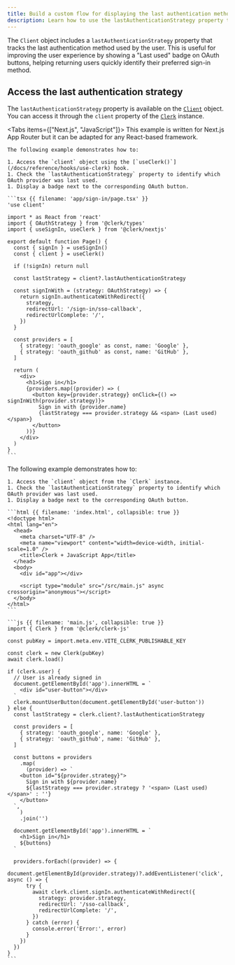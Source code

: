 ```yaml
---
title: Build a custom flow for displaying the last authentication method
description: Learn how to use the lastAuthenticationStrategy property to highlight the last used OAuth provider with a badge.
---
```


<Include src="_partials/custom-flows-callout" />

The `Client` object includes a `lastAuthenticationStrategy` property that tracks the last authentication method used by the user. This is useful for improving the user experience by showing a "Last used" badge on OAuth buttons, helping returning users quickly identify their preferred sign-in method.

## Access the last authentication strategy

The `lastAuthenticationStrategy` property is available on the [`Client`](/docs/reference/javascript/client) object. You can access it through the `client` property of the [`Clerk`](/docs/reference/javascript/clerk) instance.

<Tabs items={["Next.js", "JavaScript"]}>
  <Tab>
    This example is written for Next.js App Router but it can be adapted for any React-based framework.

    The following example demonstrates how to:

    1. Access the `client` object using the [`useClerk()`](/docs/reference/hooks/use-clerk) hook.
    1. Check the `lastAuthenticationStrategy` property to identify which OAuth provider was last used.
    1. Display a badge next to the corresponding OAuth button.

    ```tsx {{ filename: 'app/sign-in/page.tsx' }}
    'use client'

    import * as React from 'react'
    import { OAuthStrategy } from '@clerk/types'
    import { useSignIn, useClerk } from '@clerk/nextjs'

    export default function Page() {
      const { signIn } = useSignIn()
      const { client } = useClerk()

      if (!signIn) return null

      const lastStrategy = client?.lastAuthenticationStrategy

      const signInWith = (strategy: OAuthStrategy) => {
        return signIn.authenticateWithRedirect({
          strategy,
          redirectUrl: '/sign-in/sso-callback',
          redirectUrlComplete: '/',
        })
      }

      const providers = [
        { strategy: 'oauth_google' as const, name: 'Google' },
        { strategy: 'oauth_github' as const, name: 'GitHub' },
      ]

      return (
        <div>
          <h1>Sign in</h1>
          {providers.map((provider) => (
            <button key={provider.strategy} onClick={() => signInWith(provider.strategy)}>
              Sign in with {provider.name}
              {lastStrategy === provider.strategy && <span> (Last used)</span>}
            </button>
          ))}
        </div>
      )
    }
    ```
  </Tab>

  <Tab>
    The following example demonstrates how to:

    1. Access the `client` object from the `Clerk` instance.
    1. Check the `lastAuthenticationStrategy` property to identify which OAuth provider was last used.
    1. Display a badge next to the corresponding OAuth button.

    ```html {{ filename: 'index.html', collapsible: true }}
    <!doctype html>
    <html lang="en">
      <head>
        <meta charset="UTF-8" />
        <meta name="viewport" content="width=device-width, initial-scale=1.0" />
        <title>Clerk + JavaScript App</title>
      </head>
      <body>
        <div id="app"></div>

        <script type="module" src="/src/main.js" async crossorigin="anonymous"></script>
      </body>
    </html>
    ```

    ```js {{ filename: 'main.js', collapsible: true }}
    import { Clerk } from '@clerk/clerk-js'

    const pubKey = import.meta.env.VITE_CLERK_PUBLISHABLE_KEY

    const clerk = new Clerk(pubKey)
    await clerk.load()

    if (clerk.user) {
      // User is already signed in
      document.getElementById('app').innerHTML = `
        <div id="user-button"></div>
      `
      clerk.mountUserButton(document.getElementById('user-button'))
    } else {
      const lastStrategy = clerk.client?.lastAuthenticationStrategy

      const providers = [
        { strategy: 'oauth_google', name: 'Google' },
        { strategy: 'oauth_github', name: 'GitHub' },
      ]

      const buttons = providers
        .map(
          (provider) => `
        <button id="${provider.strategy}">
          Sign in with ${provider.name}
          ${lastStrategy === provider.strategy ? '<span> (Last used)</span>' : ''}
        </button>
      `,
        )
        .join('')

      document.getElementById('app').innerHTML = `
        <h1>Sign in</h1>
        ${buttons}
      `

      providers.forEach((provider) => {
        document.getElementById(provider.strategy)?.addEventListener('click', async () => {
          try {
            await clerk.client.signIn.authenticateWithRedirect({
              strategy: provider.strategy,
              redirectUrl: '/sso-callback',
              redirectUrlComplete: '/',
            })
          } catch (error) {
            console.error('Error:', error)
          }
        })
      })
    }
    ```
  </Tab>
</Tabs>
